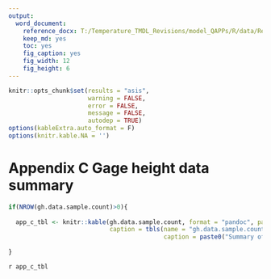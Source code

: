 ```yaml
---
output: 
  word_document:
    reference_docx: T:/Temperature_TMDL_Revisions/model_QAPPs/R/data/Report_Template.docx
    keep_md: yes
    toc: yes
    fig_caption: yes
    fig_width: 12
    fig_height: 6
---
```


```r
knitr::opts_chunk$set(results = "asis",
                      warning = FALSE,
                      error = FALSE,
                      message = FALSE,
                      autodep = TRUE)
options(kableExtra.auto_format = F)
options(knitr.kable.NA = '')

```

# Appendix C Gage height data summary

```r

if(NROW(gh.data.sample.count)>0){
  
  app_c_tbl <- knitr::kable(gh.data.sample.count, format = "pandoc", padding = 2,
                            caption = tbls(name = "gh.data.sample.count",
                                           caption = paste0("Summary of existing gage height data in the ", qapp_project_area,". ")))
  
}

```

`r app_c_tbl`
